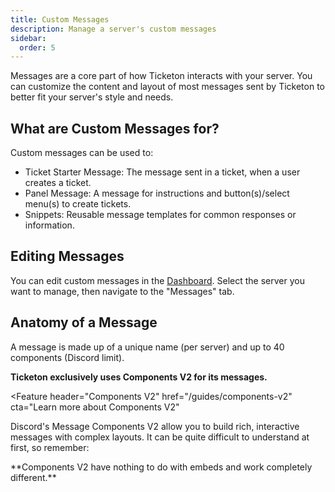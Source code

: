 ```yaml
---
title: Custom Messages
description: Manage a server's custom messages
sidebar:
  order: 5
---
```



Messages are a core part of how Ticketon interacts with your server. You can customize the content and layout of most
messages sent by Ticketon to better fit your server's style and needs.

## What are Custom Messages for?

Custom messages can be used to:

- Ticket Starter Message: The message sent in a ticket, when a user creates a ticket.
- Panel Message: A message for instructions and button(s)/select menu(s) to create tickets.
- Snippets: Reusable message templates for common responses or information.

## Editing Messages

You can edit custom messages in the [Dashboard](https://ticketon.app/dash/?next=/messages).
Select the server you want to manage, then navigate to the "Messages" tab.

## Anatomy of a Message

A message is made up of a unique name (per server) and up to 40 components (Discord limit).

**Ticketon exclusively uses Components V2 for its messages.**

<Feature
  header="Components V2"
  href="/guides/components-v2"
  cta="Learn more about Components V2"
>
  Discord's Message Components V2 allow you to build rich, interactive messages
  with complex layouts. It can be quite difficult to understand at first, so
  remember:
</Feature>

<Aside type="caution" icon="warning">
  **Components V2 have nothing to do with embeds and work completely
  different.**
</Aside>
